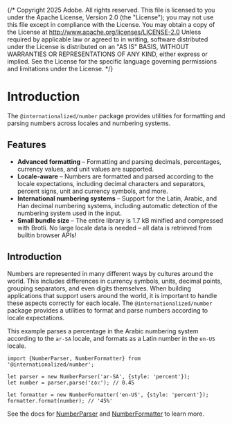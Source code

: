 {/* Copyright 2025 Adobe. All rights reserved.
This file is licensed to you under the Apache License, Version 2.0 (the "License");
you may not use this file except in compliance with the License. You may obtain a copy
of the License at http://www.apache.org/licenses/LICENSE-2.0
Unless required by applicable law or agreed to in writing, software distributed under
the License is distributed on an "AS IS" BASIS, WITHOUT WARRANTIES OR REPRESENTATIONS
OF ANY KIND, either express or implied. See the License for the specific language
governing permissions and limitations under the License. */}




# Introduction

The `@internationalized/number` package provides utilities for formatting and parsing numbers across locales and numbering systems.

<InstallCommand pkg="@internationalized/number" />

## Features

* **Advanced formatting** – Formatting and parsing decimals, percentages, currency values, and unit values are supported.
* **Locale-aware** – Numbers are formatted and parsed according to the locale expectations, including decimal characters and separators, percent signs, unit and currency symbols, and more.
* **International numbering systems** – Support for the Latin, Arabic, and Han decimal numbering systems, including automatic detection of the numbering system used in the input.
* **Small bundle size** – The entire library is 1.7 kB minified and compressed with Brotli. No large locale data is needed – all data is retrieved from builtin browser APIs!

## Introduction

Numbers are represented in many different ways by cultures around the world. This includes differences in currency symbols, units, decimal points, grouping separators, and even digits themselves. When building applications that support users around the world, it is important to handle these aspects correctly for each locale. The `@internationalized/number` package provides a utilities to format and parse numbers according to locale expectations.

This example parses a percentage in the Arabic numbering system according to the `ar-SA` locale, and formats as a Latin number in the `en-US` locale.

```tsx
import {NumberParser, NumberFormatter} from '@internationalized/number';

let parser = new NumberParser('ar-SA', {style: 'percent'});
let number = parser.parse('٤٥٪'); // 0.45

let formatter = new NumberFormatter('en-US', {style: 'percent'});
formatter.format(number); // '45%'
```

See the docs for [NumberParser](NumberParser.html) and [NumberFormatter](NumberFormatter.html) to learn more.
